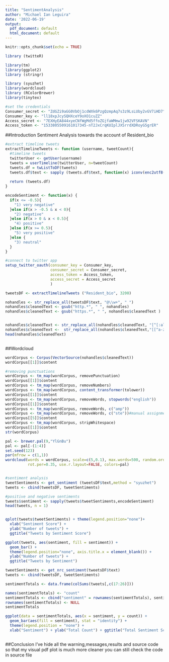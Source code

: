 ```yaml
---
title: "SentimentAnalysis"
author: "Michael Ian Leguira"
date: '2022-06-19'
output:
  pdf_document: default
  html_document: default
---
```


```r
knitr::opts_chunk$set(echo = TRUE)
```

```r
library (twitteR)

library(tm)
library(ggplot2)
library (stringr)

library (syuzhet)
library(wordcloud)
library (RColorBrewer)
library(tinytex)

```


```r
#set the credentials
Consumer_secret <- "ZdGZi9aGG0VbOj1cdWXk6PzgQzmpAq7s3z9LsLUby2vGV7iHD7"
Consumer_key <- "ll18xpJcySQHXceY9oXO1cuZZ"
Access_secret <- "7EXHyEA844xyeCNfWgMd5ffoZGjfaWMmw1jw92VFSKAVN"
Access_token <- "1533805509161017345-nT2JxCrqKUIplJXSrrdXDRoyG5grER"
```

##Introduction
Sentiment Analysis towards the account of Resident_bio

```r
#extract timeline tweets
extractTimelineTweets <- function (username, tweetCount){
  #timeline tweets
  twitterUser <- getUser(username)
  tweets = userTimeline(twitterUser, n=tweetCount)
  tweets.df = twListToDF(tweets)
  tweets.df$text <- sapply (tweets.df$text, function(x) iconv(enc2utf8(x), sub = "byte"))
  
  return (tweets.df)
}

encodeSentiment <- function(x) {
  if(x <= -0.5){
    "1) very negative"
  }else if(x > -0.5 & x < 0){
    "2) negative"
  }else if(x > 0 & x < 0.5){
    "4) positive"
  }else if(x >= 0.5){
    "5) very positive"
  }else {
    "3) neutral"
  }
}


```


```r

#connect to twitter app
setup_twitter_oauth(consumer_key = Consumer_key,
                    consumer_secret = Consumer_secret,
                    access_token = Access_token,
                    access_secret = Access_secret
                    )

tweetsDF <- extractTimelineTweets ("Resident_bio", 3200)


```


```r
nohandles <- str_replace_all(tweetsDF$text, "@\\w+", " ")
nohandles$cleanedText <- gsub("http.*", " ", nohandles)
nohandles$cleanedText <- gsub("https.*", " ", nohandles$cleanedText )


nohandles$cleanedText <- str_replace_all(nohandles$cleanedText, "[^[:alnum:]]", " ")
nohandles$cleanedText <-  str_replace_all(nohandles$cleanedText,"[[^a-zA-Z0-9]]", " ")
head(nohandles$cleanedText)



```

##Wordcloud

```r
wordCorpus <- Corpus(VectorSource(nohandles$cleanedText))
wordCorpus[[1]]$content

#removing punctuations
wordCorpus <- tm_map(wordCorpus, removePunctuation)
wordCorpus[[1]]$content
wordCorpus <- tm_map(wordCorpus, removeNumbers)
wordCorpus <- tm_map(wordCorpus, content_transformer(tolower))
wordCorpus[[1]]$content
wordCorpus <- tm_map(wordCorpus, removeWords, stopwords("english"))
wordCorpus[[1]]$content
wordCorpus <- tm_map(wordCorpus, removeWords, c("amp"))
wordCorpus <- tm_map(wordCorpus, removeWords, c("ste"))#manual assignment
wordCorpus[[5]]$content
wordCorpus <- tm_map(wordCorpus, stripWhitespace)
wordCorpus[[1]]$content
str(wordCorpus)

pal <- brewer.pal(9,"YlGnBu")
pal <- pal[-(1:4)]
set.seed(123)
par(mfrow = c(1,1))
wordcloud(words = wordCorpus, scale=c(5,0.1), max.words=500, random.order=FALSE, 
          rot.per=0.35, use.r.layout=FALSE, colors=pal)



```

```r
#sentiment analysis
tweetSentiments <- get_sentiment (tweetsDF$text,method = "syuzhet")
tweets <- cbind(tweetsDF, tweetSentiments)

#positive and negative sentiments
tweets$sentiment <- sapply(tweets$tweetSentiments,encodeSentiment)
head(tweets, n = 1)


qplot(tweets$tweetSentiments) + theme(legend.position="none")+
  xlab("Sentiment Score") +
  ylab("Number of tweets") + 
  ggtitle("Tweets by Sentiment Score") 


```


```r
ggplot(tweets, aes(sentiment, fill = sentiment)) +
  geom_bar() + 
  theme(legend.position="none", axis.title.x = element_blank()) +
  ylab("Number of tweets") + 
  ggtitle("Tweets by Sentiment") 


```


```r
tweetSentiments <- get_nrc_sentiment(tweetsDF$text)
tweets <- cbind(tweetsDF, tweetSentiments)

sentimentTotals <- data.frame(colSums(tweets[,c(17:26)]))

names(sentimentTotals) <- "count"
sentimentTotals <- cbind("sentiment" = rownames(sentimentTotals), sentimentTotals)
rownames(sentimentTotals) <- NULL
sentimentTotals

```


```r
ggplot(data = sentimentTotals, aes(x = sentiment, y = count)) +
  geom_bar(aes(fill = sentiment), stat = "identity") +
  theme(legend.position = "none") +
  xlab("Sentiment") + ylab("Total Count") + ggtitle("Total Sentiment Score for All Tweets")



```

##Conclusion
I've hide all the warning,messages,results and source code so that my visual pdf plot is much more cleaner you can still check the code in source file
